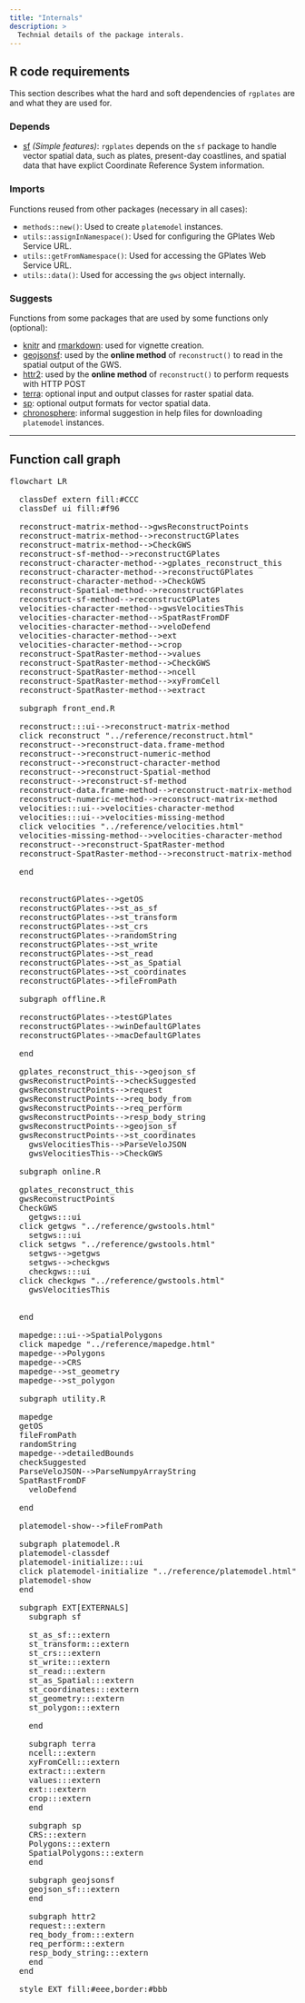 ```yaml
---
title: "Internals"
description: >
  Technial details of the package interals.
---
```

<script type="module">
  import mermaid from 'https://cdn.jsdelivr.net/npm/mermaid@10/dist/mermaid.esm.min.mjs';
</script>

## R code requirements

This section describes what the hard and soft dependencies of `rgplates` are and what they are used for.

### Depends

- [sf](https://cran.r-project.org/package=sf) *(Simple features)*: `rgplates` depends on the `sf` package to handle vector spatial data, such as plates, present-day coastlines, and spatial data that have explict Coordinate Reference System information. 

### Imports

Functions reused from other packages (necessary in all cases):

- `methods::new()`: Used to create `platemodel` instances.
- `utils::assignInNamespace()`: Used for configuring the GPlates Web Service URL.
- `utils::getFromNamespace()`: Used for accessing the GPlates Web Service URL.
- `utils::data()`: Used for accessing the `gws` object internally.

### Suggests

Functions from some packages that are used by some functions only (optional):

- [knitr](https://cran.r-project.org/package=knitr) and [rmarkdown](https://cran.r-project.org/package=rmarkdown): used for vignette creation.
- [geojsonsf](https://cran.r-project.org/package=geojsonsf): used by the **online method** of `reconstruct()` to read in the spatial output of the GWS. 
- [httr2](https://cran.r-project.org/package=httr2): used by the **online method** of `reconstruct()` to perform requests with HTTP POST 
- [terra](https://cran.r-project.org/package=terra): optional input and output classes for raster spatial data.
- [sp](https://cran.r-project.org/package=sp): optional output formats for vector spatial data.
- [chronosphere](https://cran.r-project.org/package=chronosphere): informal suggestion in help files for downloading `platemodel` instances.

* * *


## Function call graph

<pre class="mermaid">
flowchart LR

  classDef extern fill:#CCC
  classDef ui fill:#f96

  reconstruct-matrix-method-->gwsReconstructPoints
  reconstruct-matrix-method-->reconstructGPlates
  reconstruct-matrix-method-->CheckGWS
  reconstruct-sf-method-->reconstructGPlates
  reconstruct-character-method-->gplates_reconstruct_this
  reconstruct-character-method-->reconstructGPlates
  reconstruct-character-method-->CheckGWS
  reconstruct-Spatial-method-->reconstructGPlates
  reconstruct-sf-method-->reconstructGPlates
  velocities-character-method-->gwsVelocitiesThis
  velocities-character-method-->SpatRastFromDF
  velocities-character-method-->veloDefend
  velocities-character-method-->ext
  velocities-character-method-->crop
  reconstruct-SpatRaster-method-->values
  reconstruct-SpatRaster-method-->CheckGWS
  reconstruct-SpatRaster-method-->ncell
  reconstruct-SpatRaster-method-->xyFromCell
  reconstruct-SpatRaster-method-->extract

  subgraph front_end.R

  reconstruct:::ui-->reconstruct-matrix-method
  click reconstruct "../reference/reconstruct.html"
  reconstruct-->reconstruct-data.frame-method
  reconstruct-->reconstruct-numeric-method
  reconstruct-->reconstruct-character-method
  reconstruct-->reconstruct-Spatial-method
  reconstruct-->reconstruct-sf-method
  reconstruct-data.frame-method-->reconstruct-matrix-method
  reconstruct-numeric-method-->reconstruct-matrix-method
  velocities:::ui-->velocities-character-method
  velocities:::ui-->velocities-missing-method
  click velocities "../reference/velocities.html"
  velocities-missing-method-->velocities-character-method
  reconstruct-->reconstruct-SpatRaster-method
  reconstruct-SpatRaster-method-->reconstruct-matrix-method

  end


  reconstructGPlates-->getOS
  reconstructGPlates-->st_as_sf
  reconstructGPlates-->st_transform
  reconstructGPlates-->st_crs
  reconstructGPlates-->randomString
  reconstructGPlates-->st_write
  reconstructGPlates-->st_read
  reconstructGPlates-->st_as_Spatial
  reconstructGPlates-->st_coordinates
  reconstructGPlates-->fileFromPath

  subgraph offline.R

  reconstructGPlates-->testGPlates
  reconstructGPlates-->winDefaultGPlates
  reconstructGPlates-->macDefaultGPlates
  
  end

  gplates_reconstruct_this-->geojson_sf
  gwsReconstructPoints-->checkSuggested
  gwsReconstructPoints-->request
  gwsReconstructPoints-->req_body_from
  gwsReconstructPoints-->req_perform
  gwsReconstructPoints-->resp_body_string
  gwsReconstructPoints-->geojson_sf
  gwsReconstructPoints-->st_coordinates
	gwsVelocitiesThis-->ParseVeloJSON
	gwsVelocitiesThis-->CheckGWS

  subgraph online.R

  gplates_reconstruct_this
  gwsReconstructPoints
  CheckGWS
	getgws:::ui
  click getgws "../reference/gwstools.html"
	setgws:::ui
  click setgws "../reference/gwstools.html"
	setgws-->getgws
	setgws-->checkgws
	checkgws:::ui
  click checkgws "../reference/gwstools.html"
	gwsVelocitiesThis
	
  
  end
  
  mapedge:::ui-->SpatialPolygons
  click mapedge "../reference/mapedge.html"
  mapedge-->Polygons
  mapedge-->CRS
  mapedge-->st_geometry
  mapedge-->st_polygon

  subgraph utility.R

  mapedge
  getOS
  fileFromPath
  randomString
  mapedge-->detailedBounds
  checkSuggested
  ParseVeloJSON-->ParseNumpyArrayString
  SpatRastFromDF
	veloDefend
  
  end

  platemodel-show-->fileFromPath

  subgraph platemodel.R
  platemodel-classdef
  platemodel-initialize:::ui
  click platemodel-initialize "../reference/platemodel.html"
  platemodel-show
  end

  subgraph EXT[EXTERNALS]
	subgraph sf

	st_as_sf:::extern
	st_transform:::extern
	st_crs:::extern
	st_write:::extern
	st_read:::extern
	st_as_Spatial:::extern
	st_coordinates:::extern
	st_geometry:::extern
	st_polygon:::extern

	end

	subgraph terra
	ncell:::extern
	xyFromCell:::extern        	
	extract:::extern           	
	values:::extern          	
	ext:::extern          	
	crop:::extern          	
	end

	subgraph sp
	CRS:::extern
	Polygons:::extern
	SpatialPolygons:::extern
	end

	subgraph geojsonsf
	geojson_sf:::extern
	end

	subgraph httr2 
	request:::extern
	req_body_from:::extern
	req_perform:::extern
	resp_body_string:::extern
	end
  end
  
  style EXT fill:#eee,border:#bbb

</pre>
